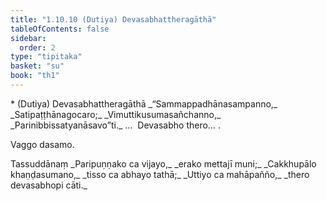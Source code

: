```yaml
---
title: "1.10.10 (Dutiya) Devasabhattheragāthā"
tableOfContents: false
sidebar:
  order: 2
type: "tipitaka"
basket: "su"
book: "th1"
---
```



<DynamicBreadcrumb />

<Paragraph type="center" book="th1">
* (Dutiya) Devasabhattheragāthā
</Paragraph>

<Division number="100" book="th1" bookNo="19" page="241">

<Paragraph number="223" type="verses" book="th1">
_“Sammappadhānasampanno,_  
_Satipaṭṭhānagocaro;_  
_Vimuttikusumasañchanno,_  
_Parinibbissatyanāsavo”ti._  


</Paragraph>
</Division>

<Paragraph number="224" type="center" book="th1">
…  Devasabho thero… .

  
Vaggo dasamo.



</Paragraph>

<Paragraph number="225" type="center" book="th1">
Tassuddānaṃ


</Paragraph>

<Paragraph number="226" type="verses" book="th1">
_Paripuṇṇako ca vijayo,_  
_erako mettajī muni;_  
_Cakkhupālo khaṇḍasumano,_  
_tisso ca abhayo tathā;_  
_Uttiyo ca mahāpañño,_  
_thero devasabhopi cāti._
</Paragraph>